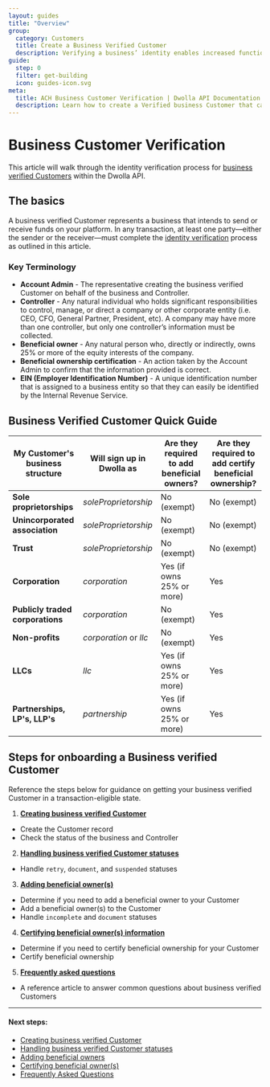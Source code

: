 ```yaml
---
layout: guides
title: "Overview"
group:
  category: Customers
  title: Create a Business Verified Customer
  description: Verifying a business’ identity enables increased functionality on the platform. Create a business Customer that can receive funds and send up to $5,000 per transfer (default).
guide:
  step: 0
  filter: get-building
  icon: guides-icon.svg
meta:
  title: ACH Business Customer Verification | Dwolla API Documentation
  description: Learn how to create a Verified business Customer that can send and receive funds.
---
```


# Business Customer Verification

This article will walk through the identity verification process for [business verified Customers](https://developers.dwolla.com/articles/customers) within the Dwolla API.

## The basics

A business verified Customer represents a business that intends to send or receive funds on your platform. In any transaction, at least one party—either the sender or the receiver—must complete the [identity verification](https://www.dwolla.com/updates/guide-to-cip-customer-identification-program-dwolla-payments-api/) process as outlined in this article.

### Key Terminology

- **Account Admin** - The representative creating the business verified Customer on behalf of the business and Controller.
- **Controller** - Any natural individual who holds significant responsibilities to control, manage, or direct a company or other corporate entity (i.e. CEO, CFO, General Partner, President, etc). A company may have more than one controller, but only one controller’s information must be collected.
- **Beneficial owner** - Any natural person who, directly or indirectly, owns 25% or more of the equity interests of the company.
- **Beneficial ownership certification** - An action taken by the Account Admin to confirm that the information provided is correct.
- **EIN (Employer Identification Number)** - A unique identification number that is assigned to a business entity so that they can easily be identified by the Internal Revenue Service.

## Business Verified Customer Quick Guide

| My Customer's business structure | Will sign up in Dwolla as | Are they required to add beneficial owners? | Are they required to add certify beneficial ownership? |
| -------------------------------- | ------------------------- | ------------------------------------------- | ------------------------------------------------------ |
| **Sole proprietorships**         | _soleProprietorship_      | No (exempt)                                 | No (exempt)                                            |
| **Unincorporated association**   | _soleProprietorship_      | No (exempt)                                 | No (exempt)                                            |
| **Trust**                        | _soleProprietorship_      | No (exempt)                                 | No (exempt)                                            |
| **Corporation**                  | _corporation_             | Yes (if owns 25% or more)                   | Yes                                                    |
| **Publicly traded corporations** | _corporation_             | No (exempt)                                 | Yes                                                    |
| **Non-profits**                  | _corporation_ or _llc_    | No (exempt)                                 | Yes                                                    |
| **LLCs**                         | _llc_                     | Yes (if owns 25% or more)                   | Yes                                                    |
| **Partnerships, LP's, LLP's**    | _partnership_             | Yes (if owns 25% or more)                   | Yes                                                    |

## Steps for onboarding a Business verified Customer

Reference the steps below for guidance on getting your business verified Customer in a transaction-eligible state.

1. [**Creating business verified Customer**](https://developers.dwolla.com/guides/customers/verified-business/create-a-customer)

- Create the Customer record
- Check the status of the business and Controller

2. [**Handling business verified Customer statuses**](https://developers.dwolla.com/guides/customers/verified-business/handle-verification-statuses)

- Handle `retry`, `document`, and `suspended` statuses

3. [**Adding beneficial owner(s)**](https://developers.dwolla.com/guides/customers/verified-business/add-beneficial-owners)

- Determine if you need to add a beneficial owner to your Customer
- Add a beneficial owner(s) to the Customer
- Handle `incomplete` and `document` statuses

4. [**Certifying beneficial owner(s) information**](https://developers.dwolla.com/guides/customers/verified-business/certify-beneficial-ownership)

- Determine if you need to certify beneficial ownership for your Customer
- Certify beneficial ownership

5. [**Frequently asked questions**](https://developers.dwolla.com/guides/customers/verified-business/frequently-asked-questions)

- A reference article to answer common questions about business verified Customers

---

#### Next steps:

- [Creating business verified Customer](https://developers.dwolla.com/guides/customers/verified-business/create-a-customer)
- [Handling business verified Customer statuses](https://developers.dwolla.com/guides/customers/verified-business/handle-verification-statuses)
- [Adding beneficial owners](https://developers.dwolla.com/guides/customers/verified-business/add-beneficial-owners)
- [Certifying beneficial owner(s)](https://developers.dwolla.com/guides/customers/verified-business/certify-beneficial-ownership)
- [Frequently Asked Questions](https://developers.dwolla.com/guides/customers/verified-business/frequently-asked-questions)
